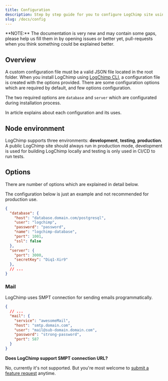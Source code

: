 ```yaml
---
title: Configuration
description: Step by step guide for you to configure LogChimp site using `logchimp.config.json` file.
slug: /docs/config
---
```


<Alert type="tip" title="Help us improve!">
**NOTE:** The documentation is very new and may contain some gaps, please help us fill them in by opening issues or better yet, pull-requests when you think something could be explained better.
</Alert>

## Overview

A custom configuration file must be a valid JSON file located in the root folder. When you install LogChimp using [LogChimp CLI](/docs/cli), a configuration file is created with the options provided. There are some configuration options which are required by default, and few options configuration.

The two required options are `database` and `server` which are configurated during installation process.

In article explains about each configuration and its uses.

## Node environment

LogChimp supports three environments: **development**, **testing**, **production**. A public LogChimp site should always run in production mode, development is used for building LogChimp locally and testing is only used in CI/CD to run tests.

## Options

There are number of options which are explained in detail below.

<Alert type="error">
The configuration below is just an example and not recommended for production use.
</Alert>

```json lines
{
  "database": {
    "host": "database.domain.com/postgresql",
    "user": "logchimp",
    "password": "password",
    "name": "logchimp-database",
    "port": 1001,
    "ssl": false
  },
  "server": {
    "port": 3000,
    "secretKey": "Diq1-Xir9"
  },
  // ...
}
```

### Mail

LogChimp uses SMPT connection for sending emails programmatically.

```json lines
{
  // ...
  "mail": {
    "service": "awesomeMail",
    "host": "smtp.domain.com",
    "user": "mail@sub-domain.domain.com",
    "password": "strong-password",
    "port": 587
  }
}
```

**Does LogChimp support SMPT connection URL?**

No, currently it's not supported. But you're most welcome to [submit a feature request](https://github.com/logchimp/logchimp) anytime.
